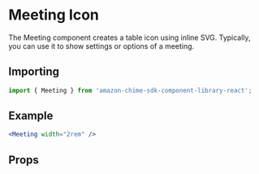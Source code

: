

# Meeting Icon

The Meeting component creates a table icon using inline SVG. Typically, you can use it to show settings or options of a meeting.

## Importing

```javascript
import { Meeting } from 'amazon-chime-sdk-component-library-react';
```

## Example

<ThemeProvider theme={lightTheme}>
  <GlobalStyles />
  <Preview>
    <Meeting width="2rem" />
  </Preview>
</ThemeProvider>

```jsx
<Meeting width="2rem" />
```

## Props

<Props of={Meeting} />
